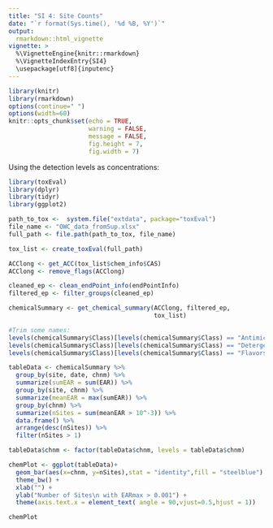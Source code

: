 ```yaml
---
title: "SI 4: Site Counts"
date: "`r format(Sys.time(), '%d %B, %Y')`"
output: 
  rmarkdown::html_vignette
vignette: >
  %\VignetteEngine{knitr::rmarkdown}
  %\VignetteIndexEntry{SI4}
  \usepackage[utf8]{inputenc}
---
```



```r
library(knitr)
library(rmarkdown)
options(continue=" ")
options(width=60)
knitr::opts_chunk$set(echo = TRUE,
                      warning = FALSE,
                      message = FALSE,
                      fig.height = 7,
                      fig.width = 7)
```

Using the detection levels as concentrations:


```r
library(toxEval)
library(dplyr)
library(tidyr)
library(ggplot2)

path_to_tox <-  system.file("extdata", package="toxEval")
file_name <- "OWC_data_fromSup.xlsx"
full_path <- file.path(path_to_tox, file_name)

tox_list <- create_toxEval(full_path)

ACClong <- get_ACC(tox_list$chem_info$CAS)
ACClong <- remove_flags(ACClong)

cleaned_ep <- clean_endPoint_info(endPointInfo)
filtered_ep <- filter_groups(cleaned_ep)

chemicalSummary <- get_chemical_summary(ACClong, filtered_ep,
                                        tox_list)

#Trim some names:
levels(chemicalSummary$Class)[levels(chemicalSummary$Class) == "Antimicrobial Disinfectants"] <- "Antimicrobial"
levels(chemicalSummary$Class)[levels(chemicalSummary$Class) == "Detergent Metabolites"] <- "Detergent"
levels(chemicalSummary$Class)[levels(chemicalSummary$Class) == "Flavors and Fragrances"] <- "Flavor/Fragrance"

tableData <- chemicalSummary %>%
  group_by(site, date, chnm) %>% 
  summarize(sumEAR = sum(EAR)) %>%
  group_by(site, chnm) %>%
  summarize(meanEAR = max(sumEAR)) %>%
  group_by(chnm) %>%
  summarize(nSites = sum(meanEAR > 10^-3)) %>%
  data.frame() %>%
  arrange(desc(nSites)) %>%
  filter(nSites > 1)

tableData$chnm <- factor(tableData$chnm, levels = tableData$chnm)

chemPlot <- ggplot(tableData)+
  geom_bar(aes(x=chnm, y=nSites),stat = "identity",fill = "steelblue") +
  theme_bw() +
  xlab("") +
  ylab("Number of Sites\n with EARmax > 0.001") +
  theme(axis.text.x = element_text( angle = 90,vjust=0.5,hjust = 1)) 

chemPlot

```